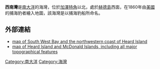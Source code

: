 {{coord|53|3|S|73|22|E|display=title}}

'''西南灣'''是[[南大洋|南大洋]]的海灣，位於[[加澤特角|加澤特角]]以北，處於[[赫德島|赫德島]]西面，在1860年由[[美國|美國]]的捕海豹者繪入地圖，該海灣是以捕海豹船所命名。

==外部連結==
* [http://www.jstor.org/pss/521074 map of South West Bay and the northwestern coast of Heard Island]
* [http://www.heardisland.aq/__data/assets/pdf_file/0018/639/HIMI_general.pdf map of Heard Island and McDonald Islands, including all major topographical features]{{Wayback|url=http://www.heardisland.aq/__data/assets/pdf_file/0018/639/HIMI_general.pdf |date=20140211194507 }}

{{Antarctica-geo-stub}}
[[Category:南大洋|Category:南大洋]]
[[Category:海灣|Category:海灣]]